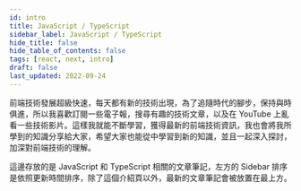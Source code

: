 ```yaml
---
id: intro
title: JavaScript / TypeScript
sidebar_label: JavaScript / TypeScript
hide_title: false
hide_table_of_contents: false
tags: [react, next, intro]
draft: false
last_updated: 2022-09-24
---
```


前端技術發展超級快速，每天都有新的技術出現，為了追隨時代的腳步，保持與時俱進，所以我喜歡訂閱一些電子報，搜尋有趣的技術文章，以及在 YouTube 上亂看一些技術影片。這樣我就能不斷學習，獲得最新的前端技術資訊，我也會將我所學到的知識分享給大家，希望大家也能從中學習到新的知識，並且一起深入探討，加深對前端技術的理解。

這邊存放的是 JavaScript 和 TypeScript 相關的文章筆記，左方的 Sidebar 排序是依照更新時間排序，除了這個介紹頁以外，最新的文章筆記會被放置在最上方。
